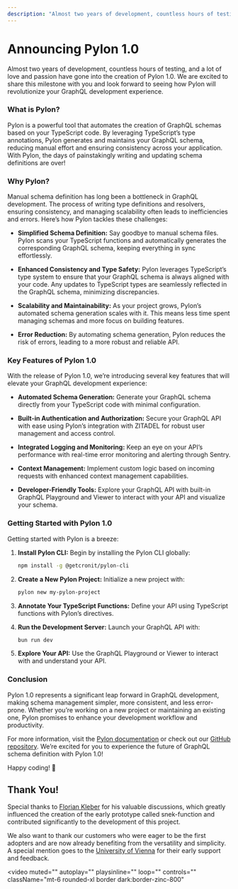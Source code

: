 ```yaml
---
description: "Almost two years of development, countless hours of testing, and a lot of love and passion have gone into the creation of Pylon 1.0. We are excited to share this milestone with you and look forward to seeing how Pylon will revolutionize your GraphQL development experience."
---
```



# Announcing Pylon 1.0

<Authors date="August 6th, 2024">
  <Author name="Nico Schett" link="https://github.com/schettn" />
</Authors>

Almost two years of development, countless hours of testing, and a lot of love and passion have gone into the creation of Pylon 1.0. We are excited to share this milestone with you and look forward to seeing how Pylon will revolutionize your GraphQL development experience.

### What is Pylon?

Pylon is a powerful tool that automates the creation of GraphQL schemas based on your TypeScript code. By leveraging TypeScript’s type annotations, Pylon generates and maintains your GraphQL schema, reducing manual effort and ensuring consistency across your application. With Pylon, the days of painstakingly writing and updating schema definitions are over!

### Why Pylon?

Manual schema definition has long been a bottleneck in GraphQL development. The process of writing type definitions and resolvers, ensuring consistency, and managing scalability often leads to inefficiencies and errors. Here’s how Pylon tackles these challenges:

- **Simplified Schema Definition:** Say goodbye to manual schema files. Pylon scans your TypeScript functions and automatically generates the corresponding GraphQL schema, keeping everything in sync effortlessly.
- **Enhanced Consistency and Type Safety:** Pylon leverages TypeScript’s type system to ensure that your GraphQL schema is always aligned with your code. Any updates to TypeScript types are seamlessly reflected in the GraphQL schema, minimizing discrepancies.

- **Scalability and Maintainability:** As your project grows, Pylon’s automated schema generation scales with it. This means less time spent managing schemas and more focus on building features.

- **Error Reduction:** By automating schema generation, Pylon reduces the risk of errors, leading to a more robust and reliable API.

### Key Features of Pylon 1.0

With the release of Pylon 1.0, we’re introducing several key features that will elevate your GraphQL development experience:

- **Automated Schema Generation:** Generate your GraphQL schema directly from your TypeScript code with minimal configuration.
- **Built-in Authentication and Authorization:** Secure your GraphQL API with ease using Pylon’s integration with ZITADEL for robust user management and access control.

- **Integrated Logging and Monitoring:** Keep an eye on your API’s performance with real-time error monitoring and alerting through Sentry.

- **Context Management:** Implement custom logic based on incoming requests with enhanced context management capabilities.

- **Developer-Friendly Tools:** Explore your GraphQL API with built-in GraphQL Playground and Viewer to interact with your API and visualize your schema.

### Getting Started with Pylon 1.0

Getting started with Pylon is a breeze:

1. **Install Pylon CLI:** Begin by installing the Pylon CLI globally:

   ```bash
   npm install -g @getcronit/pylon-cli
   ```

2. **Create a New Pylon Project:** Initialize a new project with:

   ```bash
   pylon new my-pylon-project
   ```

3. **Annotate Your TypeScript Functions:** Define your API using TypeScript functions with Pylon’s directives.

4. **Run the Development Server:** Launch your GraphQL API with:

   ```bash
   bun run dev
   ```

5. **Explore Your API:** Use the GraphQL Playground or Viewer to interact with and understand your API.

### Conclusion

Pylon 1.0 represents a significant leap forward in GraphQL development, making schema management simpler, more consistent, and less error-prone. Whether you’re working on a new project or maintaining an existing one, Pylon promises to enhance your development workflow and productivity.

For more information, visit the [Pylon documentation](https://pylon.cronit.io/docs/getting-started) or check out our [GitHub repository](https://github.com/getcronit/pylon). We’re excited for you to experience the future of GraphQL schema definition with Pylon 1.0!

Happy coding! 🚀

## Thank You!

Special thanks to [Florian Kleber](https://github.com/kleberbaum) for his valuable discussions, which greatly influenced the creation of the early prototype called snek-function and contributed significantly to the development of this project.

We also want to thank our customers who were eager to be the first adopters and are now already benefiting from the versatility and simplicity.
A special mention goes to the [University of Vienna](https://www.univie.ac.at/en/) for their early support and feedback.

<video
  muted=""
  autoplay=""
  playsinline=""
  loop=""
  controls=""
  className="mt-6 rounded-xl border dark:border-zinc-800"
>
  <source src="/sub-docs.mp4" type="video/mp4" />
</video>
